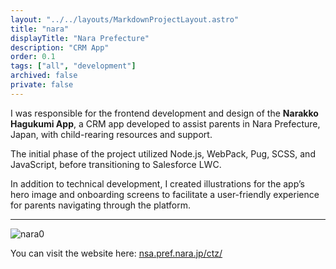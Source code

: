 ```yaml
---
layout: "../../layouts/MarkdownProjectLayout.astro"
title: "nara"
displayTitle: "Nara Prefecture"
description: "CRM App"
order: 0.1
tags: ["all", "development"]
archived: false
private: false
---
```


I was responsible for the frontend development and design of the **Narakko Hagukumi App**, a CRM app developed to assist parents in Nara Prefecture, Japan, with child-rearing resources and support.

The initial phase of the project utilized Node.js, WebPack, Pug, SCSS, and JavaScript, before transitioning to Salesforce LWC.

In addition to technical development, I created illustrations for the app’s hero image and onboarding screens to facilitate a user-friendly experience for parents navigating through the platform.

---


<section>
  <Image src={nara0} alt="nara0" />
  <p>
    You can visit the website here:
    <a href="https://nsa.pref.nara.jp/ctz/landing" class="underline">
      nsa.pref.nara.jp/ctz/
    </a>
  </p>
</section>

